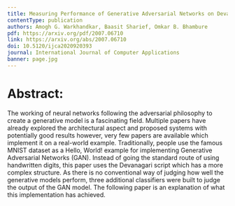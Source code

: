 ```yaml
---
title: Measuring Performance of Generative Adversarial Networks on Devanagari Script
contentType: publication
authors: Amogh G. Warkhandkar, Baasit Sharief, Omkar B. Bhambure
pdf: https://arxiv.org/pdf/2007.06710
link: https://arxiv.org/abs/2007.06710
doi: 10.5120/ijca2020920393
journal: International Journal of Computer Applications
banner: page.jpg
---
```


# Abstract:

The working of neural networks following the adversarial philosophy to create a generative model is a fascinating field. Multiple papers have already explored the architectural aspect and proposed systems with potentially good results however, very few papers are available which implement it on a real-world example. Traditionally, people use the famous MNIST dataset as a Hello, World! example for implementing Generative Adversarial Networks (GAN). Instead of going the standard route of using handwritten digits, this paper uses the Devanagari script which has a more complex structure. As there is no conventional way of judging how well the generative models perform, three additional classifiers were built to judge the output of the GAN model. The following paper is an explanation of what this implementation has achieved.

